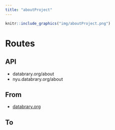 ```yaml
---
title: "aboutProject"
---
```


```r
knitr::include_graphics("img/aboutProject.png")
```

# Routes

## API

- databrary.org/about
- nyu.databrary.org/about

## From

- [databrary.org](index.html)

## To